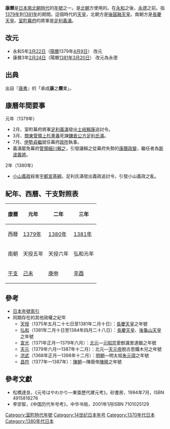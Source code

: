 {{japanese|japanese=康暦|kana=こうりゃく|romaji=Kōryaku}}

'''康曆'''是[[日本|日本]][[南北朝時代_(日本)|南北朝時代]]的[[年號|年號]]之一。是[[持明院統|北朝]]方使用的。在[[永和_(日本)|永和]]之後，[[永德|永德]]之前。指[[1379年|1379年]]到[[1381年|1381年]]的期間。這個時代的[[天皇|天皇]]，北朝方是[[後圓融天皇|後圓融天皇]]。南朝方是[[長慶天皇|長慶天皇]]。[[室町幕府|室町幕府]]的將軍是[[足利義滿|足利義滿]]。

== 改元 ==
*永和5年[[3月22日_(陰曆)|3月22日]]（[[陽曆|陽曆]]1379年[[4月9日|4月9日]]） 改元
*康曆3年[[2月24日_(陰曆)|2月24日]]（陽曆[[1381年|1381年]][[3月20日|3月20日]]） 改元為永德

== 出典 ==
出自『[[舊唐書|唐書]]』的「承成'''康'''之'''曆'''業」。

== 康曆年間要事 ==
;元年（1379年）
*2月、室町幕府將軍[[足利義滿|足利義滿]]發出[[土岐賴康|土岐賴康]]追討令。
*3月、[[關東管領|關東管領]][[上杉憲春|上杉憲春]]死諫[[鎌倉公方|鎌倉公方]][[足利氏滿|足利氏滿]]。
*7月、[[伊勢貞繼|伊勢貞繼]]就任幕府[[政所|政所]]執事。
*義滿罷免幕府[[管領_(幕府)|管領]][[細川賴之|細川賴之]]，引發讓賴之從幕府失勢的[[康曆政變|康曆政變]]，繼任者為[[斯波義將|斯波義將]]。
;2年（1380年）
*[[小山義政|小山義政]]殺害[[宇都宮基綱|宇都宮基綱]]，足利氏滿發出義政追討令，引發小山義政之亂。

== 紀年、西曆、干支對照表 ==
{| class="wikitable" cellspacing=0 style="text-align:center"
|- style="background-color:#CCCCCC"
!康曆!!元年!!二年!!三年
|-
|西曆||[[1379年|1379年]]||[[1380年|1380年]]||[[1381年|1381年]]
|-
|南朝||天授五年||天授六年||弘和元年
|-
|[[干支|干支]]||[[己未|己未]]||[[庚申|庚申]]||[[辛酉|辛酉]]
|}

== 參考 ==
*[[日本年號索引|日本年號索引]]
*同期存在的其他政權之紀年
**[[天授_(長慶天皇)|天授]]（1375年五月二十七日至1381年二月十日）：[[長慶天皇|長慶天皇]]之年號
**[[弘和|弘和]]（1381年二月十日至1384年四月二十八日）：[[長慶天皇|長慶天皇]]、[[後龜山天皇|後龜山天皇]]之年號
**[[宣光_(元昭宗)|宣光]]（1371年正月—1379年六月）：[[北元|北元]]—[[元昭宗|元昭宗]]愛猷識里達臘之年號
**[[天元_(天元帝)|天元]]（1379年六月—1387年十二月）：北元—[[天元帝|天元帝]]脫古思鐵木兒之年號
**[[洪武|洪武]]（1368年正月—1398年十二月）：[[明朝|明朝]]—明太祖[[朱元璋|朱元璋]]之年號
**[[昌符|昌符]]（1377年—1387年）：[[陳朝_(越南)|陳朝]]—陳廢帝[[陳晛|陳晛]]之年號

==參考文獻==
*松橋達良，《元号はやわかり—東亜歷代建元考》，砂書房，1994年7月，ISBN 4915818276
*李崇智，《中国历代年号考》，中华书局，2001年1月ISBN 7101025129

{{年號|[[永和_(日本)|永和]]|日本年號|[[永德_(後圓融天皇)|永德]]}}
{{日本元號}}
{{DEFAULTSORT:Kouryaku}}

[[Category:室町時代年號|Category:室町時代年號]]
[[Category:14世纪日本年号|Category:14世纪日本年号]]
[[Category:1370年代日本|Category:1370年代日本]]
[[Category:1380年代日本|Category:1380年代日本]]